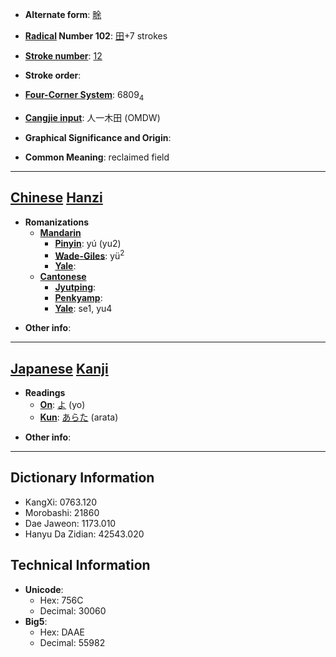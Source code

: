 * '''Alternate form''': [[畭]]

* '''[[Wiktionary:Chinese radical index| Radical]] Number 102''': [[Wiktionary:Chinese radical index 田|田]]+7 strokes

* '''[[Wiktionary:Chinese total strokes index|Stroke number]]''': [[Wiktionary:Chinese total strokes index 12|12]]

* '''Stroke order''': 

* '''[[Wiktionary:Chinese four corner index|Four-Corner System]]''': 6809<sub>4</sub>

* '''[[Wiktionary:Chinese Cangjie index|Cangjie input]]''': 人一木田 (OMDW)

* '''Graphical Significance and Origin''': 

* '''Common Meaning''': reclaimed field

----

== [[Chinese]] [[Hanzi]] ==

* '''Romanizations'''
** '''[[Mandarin]]'''
*** '''[[Pinyin]]''': yú (yu2)
*** '''[[Wade-Giles]]''': yü<sup>2</sup>
*** '''[[Yale]]''': 
** '''[[Cantonese]]'''
*** '''[[Jyutping]]''':
*** '''[[Penkyamp]]''': 
*** '''[[Yale]]''': se1, yu4

* '''Other info''': 

----

== [[Japanese]] [[Kanji]] ==

* '''Readings'''
** '''[[On]]''': [[よ]] (yo)
** '''[[Kun]]''': [[あらた]] (arata)

* '''Other info''':  

----

== Dictionary Information ==

* KangXi: 0763.120
* Morobashi: 21860
* Dae Jaweon: 1173.010
* Hanyu Da Zidian: 42543.020

== Technical Information ==

* '''Unicode''':
** Hex: 756C
** Decimal: 30060
* '''Big5''':
** Hex: DAAE
** Decimal: 55982